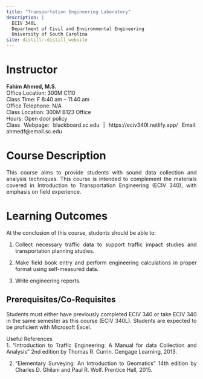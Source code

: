 ```yaml
---
title: "Transportation Engineering Laboratory"
description: |
  ECIV 340L   
  Department of Civil and Environmental Engineering    
  University of South Carolina
site: distill::distill_website
---
```

<style>
body {
text-align: justify}
</style>


# Instructor  
**Fahim Ahmed, M.S.**  
Office Location: 300M C110  
Class Time: 	F 8:40 am – 11:40 am  	
Office Telephone: N/A    
Class Location:	300M B123	Office   
Hours: Open door policy  
Class Webpage:	blackboard.sc.edu | https://eciv340l.netlify.app/
Email: ahmedf@email.sc.edu  

# Course Description
This course aims to provide students with sound data collection and analysis techniques.  This course is intended to complement the materials covered in Introduction to Transportation Engineering (ECIV 340), with emphasis on field experience.

# Learning Outcomes
At the conclusion of this course, students should be able to:  

1.	Collect necessary traffic data to support traffic impact studies and transportation planning studies.  

2.	Make field book entry and perform engineering calculations in proper format using self-measured data.  

3.	Write engineering reports.

## Prerequisites/Co-Requisites  
Students must either have previously completed ECIV 340 or take ECIV 340 in the same semester as this course (ECIV 340L).  Students are expected to be proficient with Microsoft Excel.

Useful References  
1.	“Introduction to Traffic Engineering: A Manual for data Collection and Analysis” 2nd edition by Thomas R. Currin. Cengage Learning, 2013.  

2.	“Elementary Surveying: An Introduction to Geomatics” 14th edition by Charles D. Ghilani and Paul R. Wolf. Prentice Hall, 2015.
